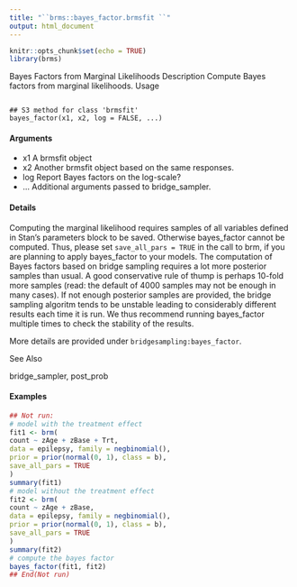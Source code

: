 ```yaml
---
title: "``brms::bayes_factor.brmsfit ``"
output: html_document
---
```


```r
knitr::opts_chunk$set(echo = TRUE)
library(brms)
```




Bayes Factors from Marginal Likelihoods
Description
Compute Bayes factors from marginal likelihoods.
Usage
<pre><code>
## S3 method for class 'brmsfit'
bayes_factor(x1, x2, log = FALSE, ...)
</code></pre>

#### Arguments
* x1 A brmsfit object
* x2 Another brmsfit object based on the same responses.
* log Report Bayes factors on the log-scale?
* ... Additional arguments passed to bridge_sampler.

#### Details

Computing the marginal likelihood requires samples of all variables defined in Stan’s parameters block to be saved. Otherwise bayes_factor cannot be computed. Thus, please set ``save_all_pars = TRUE``
in the call to brm, if you are planning to apply bayes_factor to your models.
The computation of Bayes factors based on bridge sampling requires a lot more posterior samples than usual. A good conservative rule of thump is perhaps 10-fold more samples (read: the default of 4000 samples may not be enough in many cases). If not enough posterior samples are provided, the bridge sampling algoritm tends to be unstable leading to considerably different results each time
it is run. We thus recommend running bayes_factor multiple times to check the stability of the results.

More details are provided under ``bridgesampling:bayes_factor``.

See Also

bridge_sampler, post_prob

#### Examples
```r
## Not run:
# model with the treatment effect
fit1 <- brm(
count ~ zAge + zBase + Trt,
data = epilepsy, family = negbinomial(),
prior = prior(normal(0, 1), class = b),
save_all_pars = TRUE
)
summary(fit1)
# model without the treatment effect
fit2 <- brm(
count ~ zAge + zBase,
data = epilepsy, family = negbinomial(),
prior = prior(normal(0, 1), class = b),
save_all_pars = TRUE
)
summary(fit2)
# compute the bayes factor
bayes_factor(fit1, fit2)
## End(Not run)
```
